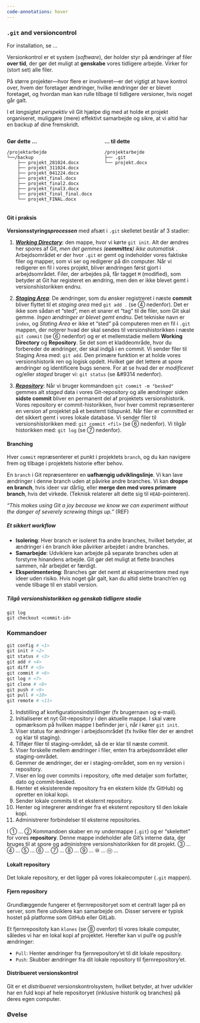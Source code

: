 ```yaml
---
code-annotations: hover
---
```


### `.git` and versioncontrol 

For installation, se ... 

Versionkontrol er et system (*software*), der holder styr på ændringer af filer **over tid**, der gør det muligt at **genskabe** vores tidligere arbejde. Virker for (stort set) alle filer.

På større projekter---hvor flere er involveret---er det vigtigt at have kontrol over, hvem der foretager ændringer, hvilke ændringer der er blevet foretaget, og hvordan man kan rulle tilbage til tidligere versioner, hvis noget går galt.

I et *langsigtet perspektiv* vil Git hjælpe dig med at holde et projekt organiseret, muliggøre (mere) effektivt samarbejde og sikre, at vi altid har en backup af dine fremskridt.

:::: {.columns}

::: {.column width="50%"}

**Gør dette ...**

```
/projektarbejde
└──/backup
    ├── projekt_281024.docx
    ├── projekt_311024.docx
    ├── projekt_041224.docx
    ├── projekt_final.docx
    ├── projekt_final2.docx
    ├── projekt_final3.docx
    ├── projekt_final_final.docx
    └── projekt_FINAL.docx
```
:::

::: {.column width="50%"}

**... til dette**

```
/projektarbejde
├── .git
└── projekt.docx
```
:::

::::

#### Git i praksis 

**Versionsstyrings*processen*** med afsæt i `.git` skelletet består af 3 stadier: 

1. <u>***Working Directory***</u>: den mappe, hvor vi kørte `git init`. Alt der ændres her spores af Git, *men det gemmes (**committes**) ikke automatisk* . Arbejdsområdet er der hvor `.git` er gemt og indeholder vores faktiske filer og mapper, som vi ser og redigerer på din computer. Når vi redigerer en fil i vores projekt, bliver ændringen først gjort i arbejdsområdet. Filer, der arbejdes på, får tagget `M` (modified), som betyder at Git har registeret en ændring, men den er ikke blevet gemt i versionshistorikken endnu. 

2. <u>***Staging Area***</u>: De ændringer, som du ønsker registreret i næste **commit** bliver flyttet til et *staging area* med `git add .` (se &#9315; nedenfor). Det er ikke som sådan et "sted", men et snarer et "tag" til de filer, som Git skal gemme. *Ingen ændringer er blevet gemt endnu*. Det tekniske navn er `index`, og *Stating Area* er ikke et "sted" på computeren men en fil i `.git` mappen, der noterer hvad der skal sendes til versionshistorikken i næste `git commit` (se &#9317; nedenfor) og er et mellemstadie mellem **Working Directory** og **Repository**. Se det som et kladdeområde, hvor du forbereder de ændringer, der skal indgå i en commit. Vi sender filer til Staging Area med:  `git add`. Den primære funktion er at holde vores versionshistorik ren og logisk opdelt. Hvilket gør det lettere at spore ændringer og identificere bugs senere. For at se hvad der er *modificeret* og/eller *staged* bruger vi: `git status` (se &#9314 nedenfor). 

3. <u>***Repository***</u>: Når vi bruger kommandoen `git commit -m "besked"` gemmes alt *staged* data i vores Git-repository og alle ændringer siden **sidste commit** bliver en permanent del af projektets versionshistorik. Vores repository er commit-historikken, hvor hver commit repræsenterer en version af projektet  på et bestemt tidspunkt. Når filer er committed er det sikkert gemt i vores lokale database.  Vi sender filer til versionshistorikken med: `git commit <fil>` (se &#9317; nedenfor). Vi tilgår historikken med: `git log` (se &#9318; nedenfor).

#### Branching

Hver `commit` repræsenterer et punkt i projektets `branch`, og du kan navigere frem og tilbage i projektets historie efter behov.

En `branch` i Git repræsenterer en **uafhængig udviklingslinje**. Vi kan lave ændringer i denne branch uden at påvirke andre branches. Vi kan **droppe en branch**, hvis ideer var dårlig, eller **merge den med vores primære branch**, hvis det virkede. (Teknisk relaterer alt dette sig til `HEAD`-pointeren).  

*"This makes using Git a joy because we know we can experiment without the danger of severely screwing things up."* (REF)

##### Et sikkert workflow

- **Isolering**: Hver branch er isoleret fra andre branches, hvilket betyder, at ændringer i én branch ikke påvirker arbejdet i andre branches.
- **Samarbejde**: Udviklere kan arbejde på separate branches uden at forstyrre hinandens arbejde. Git gør det muligt at flette branches sammen, når arbejdet er færdigt.
- **Eksperimentering**: Branches gør det nemt at eksperimentere med nye ideer uden risiko. Hvis noget går galt, kan du altid slette branch'en og vende tilbage til en stabil version.   

##### Tilgå versionshistorikken og genskab tidligere stadie

```
git log
git checkout <commit-id>
```

### Kommandoer 

```r
git config # <1>
git init # <2>
git status # <3>
git add # <4>
git diff # <5>
git commit # <6>
git log # <7>
git clone # <8>
git push # <9>
git pull # <10>
git remote # <11>
```

1. Indstilling af konfigurationsindstillinger (fx brugernavn og e-mail).
2. Initialiserer et nyt Git-repository i den aktuelle mappe. I skal være opmærksom på hvilken mappe I befinder jer i, når i kører `git init`. 
3. Viser status for ændringer i arbejdsområdet (fx hvilke filer der er ændret og klar til staging).
4. Tilføjer filer til staging-området, så de er klar til næste commit.
5. Viser forskelle mellem ændringer i filer, enten fra arbejdsområdet eller staging-området.
6. Gemmer de ændringer, der er i staging-området, som en ny version i repository.
7. Viser en log over commits i repository, ofte med detaljer som forfatter, dato og commit-besked.
8. Henter et eksisterende repository fra en ekstern kilde (fx GitHub) og opretter en lokal kopi.
9. Sender lokale commits til et eksternt repository.
10. Henter og integrerer ændringer fra et eksternt repository til den lokale kopi.
11. Administrerer forbindelser til eksterne repositories. 


I &#9312; ... 
&#9313; Kommandoen skaber en ny undermappe (`.git`) og er "skelettet" for vores **repository**. Denne mappe indeholder alle Git’s interne data, der bruges til at spore og administrere versionshistorikken for dit projekt.
&#9314; ... 
&#9315; ... 
&#9316; ... 
&#9317; ... 
&#9318; ... 
&#9319; ... 
&#9320; ... 
&#9321; ... 
&#9322; ...



#### Lokalt repository 

Det lokale repository, er det ligger på vores lokalecomputer (`.git` mappen). 

#### Fjern repository

Grundlæggende fungerer et fjernrepositoryet som et centralt lager på en server, som flere udviklere kan samarbejde om. Disser servere er typisk hostet på platforme som GitHub eller GitLab.

Et fjernrepositoty kan `klones` (se &#9319; ovenfor) til vores lokale computer, således vi har en lokal kopi af projektet. Herefter kan vi pull'e og push'e ændringer:

- `Pull`: Henter ændringer fra fjernrepository'et til dit lokale repository.
- `Push`: Skubber ændringer fra dit lokale repository til fjernrepository'et.

#### Distribueret versionskontrol 

Git er et *distribueret* versionskontrolsystem, hvilket betyder, at hver udvikler har en fuld kopi af hele repositoryet (inklusive historik og branches) på deres egen computer.

### Øvelse
